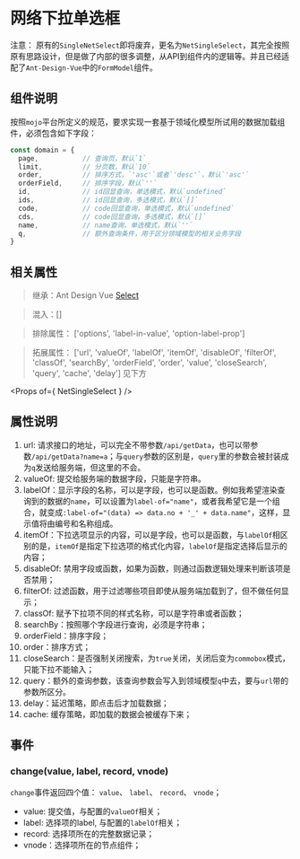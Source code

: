 
<Meta title="组件库/Form表单/NetSingleSelect网络下拉单选框（新）" />

# 网络下拉单选框

注意： 原有的`SingleNetSelect`即将废弃，更名为`NetSingleSelect`，其完全按照原有思路设计，但是做了内部的很多调整，从API到组件内的逻辑等。并且已经适配了`Ant-Design-Vue`中的`FormModel`组件。

## 组件说明

按照`mojo`平台所定义的规范，要求实现一套基于领域化模型所试用的数据加载组件，必须包含如下字段：

```javascript
const domain = {
  page,           // 查询页，默认`1`
  limit,          // 分页数，默认`10`
  order,          // 排序方式，`'asc'`或者`'desc'`，默认`'asc'`
  orderField,     // 排序字段，默认`''`
  id,             // id回显查询，单选模式，默认`undefined`
  ids,            // id回显查询，多选模式，默认`[]`
  code,           // code回显查询，单选模式，默认`undefined`
  cds,            // code回显查询，多选模式，默认`[]`
  name,           // name查询，单选模式，默认`''`
  q,              // 额外查询条件，用于区分领域模型的相关业务字段
}
```

## 相关属性

> 继承：Ant Design Vue [Select](https://www.antdv.com/components/select-cn/)

> 混入：[]

> 排除属性： ['options', 'label-in-value', 'option-label-prop']

> 拓展属性： ['url', 'valueOf', 'labelOf', 'itemOf', 'disableOf', 'filterOf', 'classOf', 'searchBy', 'orderField', 'order', 'value', 'closeSearch', 'query', 'cache', 'delay'] 见下方

<Props of={ NetSingleSelect } />

## 属性说明

1. url: 请求接口的地址，可以完全不带参数`/api/getData`，也可以带参数`/api/getData?name=a`；与`query`参数的区别是，`query`里的参数会被封装成为`q`发送给服务端，但这里的不会。
2. valueOf: 提交给服务端的数据字段，只能是字符串。
3. labelOf：显示字段的名称，可以是字段，也可以是函数。例如我希望渲染查询到的数据的`name`，可以设置为`label-of="name"`，或者我希望它是一个组合，就变成`:label-of="(data) => data.no + '_' + data.name"`，这样，显示值将由编号和名称组成。
4. itemOf：下拉选项显示的内容，可以是字段，也可以是函数，与`labelOf`相区别的是，`itemOf`是指定下拉选项的格式化内容，`labelOf`是指定选择后显示的内容；
5. disableOf: 禁用字段或函数，如果为函数，则通过函数逻辑处理来判断该项是否禁用；
6. filterOf: 过滤函数，用于过滤哪些项目即使从服务端加载到了，但不做任何显示；
7. classOf: 赋予下拉项不同的样式名称，可以是字符串或者函数；
8. searchBy：按照哪个字段进行查询，必须是字符串；
9. orderField：排序字段；
10. order：排序方式；
11. closeSearch：是否强制关闭搜索，为`true`关闭，关闭后变为`commobox`模式，只能下拉不能输入；
12. query：额外的查询参数，该查询参数会写入到领域模型`q`中去，要与`url`带的参数所区分。
13. delay：延迟策略，即点击后才加载数据；
14. cache: 缓存策略，即加载的数据会被缓存下来；


## 事件

### change(value, label, record, vnode)

`change`事件返回四个值： `value`、 `label`、 `record`、 `vnode`；

- value: 提交值，与配置的`valueOf`相关；
- label: 选择项的label, 与配置的`labelOf`相关；
- record: 选择项所在的完整数据记录；
- vnode：选择项所在的节点组件；
